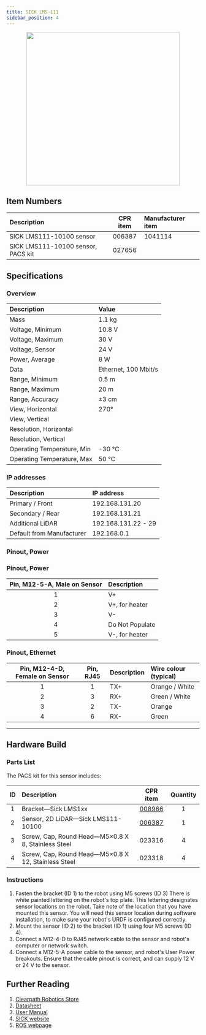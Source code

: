 ```yaml
---
title: SICK LMS-111
sidebar_position: 4
---
```



<center>
  <img
    src="/img/sensor_images/sensor_sick_lms111_1.jpg"
    width="400"
  />
</center>

<Safety />

## Item Numbers

| Description                        | CPR item | Manufacturer item |
| :--------------------------------- | :------: | :---------------- |
| SICK LMS111-10100 sensor           |  006387  | 1041114           |
| SICK LMS111-10100 sensor, PACS kit |  027656  |                   |

## Specifications

### Overview

| Description                | Value                |
| :------------------------- | :------------------- |
| Mass                       | 1.1 kg               |
| Voltage, Minimum           | 10.8 V               |
| Voltage, Maximum           | 30 V                 |
| Voltage, Sensor            | 24 V                 |
| Power, Average             | 8 W                  |
| Data                       | Ethernet, 100 Mbit/s |
| Range, Minimum             | 0.5 m                |
| Range, Maximum             | 20 m                 |
| Range, Accuracy            | ±3 cm                |
| View, Horizontal           | 270°                 |
| View, Vertical             |                      |
| Resolution, Horizontal     |                      |
| Resolution, Vertical       |                      |
| Operating Temperature, Min | -30 °C               |
| Operating Temperature, Max | 50 °C                |

### IP addresses

| Description               | IP address          |
| :------------------------ | :------------------ |
| Primary / Front           | 192.168.131.20      |
| Secondary / Rear          | 192.168.131.21      |
| Additional LiDAR          | 192.168.131.22 - 29 |
| Default from Manufacturer | 192.168.0.1         |

### Pinout, Power

### Pinout, Power

| Pin, M12-5-A, Male on Sensor | Description     |
| :--------------------------: | :-------------- |
|              1               | V+              |
|              2               | V+, for heater  |
|              3               | V-              |
|              4               | Do Not Populate |
|              5               | V-, for heater  |

### Pinout, Ethernet

| Pin, M12-4-D, Female on Sensor | Pin, RJ45 | Description | Wire colour (typical) |
| :----------------------------: | :-------: | :---------- | :-------------------- |
|               1                |     1     | TX+         | Orange / White        |
|               2                |     3     | RX+         | Green / White         |
|               3                |     2     | TX-         | Orange                |
|               4                |     6     | RX-         | Green                 |

---

## Hardware Build

### Parts List

The PACS kit for this sensor includes:

| ID  | Description                                         |                       CPR item                       | Quantity |
| :-: | :-------------------------------------------------- | :--------------------------------------------------: | :------: |
|  1  | Bracket—Sick LMS1xx                                 |   [008966](/assets/pdf/clearpath_robotics_008966.pdf)    |    1     |
|  2  | Sensor, 2D LiDAR—Sick LMS111-10100                  | [006387](/assets/pdf/clearpath_robotics_006387-TDS1.pdf) |    1     |
|  3  | Screw, Cap, Round Head—M5×0.8 X 8, Stainless Steel  |                        023316                        |    4     |
|  4  | Screw, Cap, Round Head—M5×0.8 X 12, Stainless Steel |                        023318                        |    4     |

### Instructions

1.  Fasten the bracket (ID 1) to the robot using M5 screws (ID 3)
    There is white painted lettering on the robot's top plate.
    This lettering designates sensor locations on the robot.
    Take note of the location that you have mounted this sensor.
    You will need this sensor location during software installation, to make sure your robot's URDF is configured correctly.
2.  Mount the sensor (ID 2) to the bracket (ID 1) using four M5 screws (ID 4).
3.  Connect a M12-4-D to RJ45 network cable to the sensor and robot's computer or network switch.
4.  Connect a M12-5-A power cable to the sensor, and robot's User Power breakouts. Ensure that the cable pinout is correct, and can supply 12 V or 24 V to the sensor.

## Further Reading

1.  [Clearpath Robotics Store](https://store.clearpathrobotics.com/collections/2dlidar/products/lms111)
2.  [Datasheet](/assets/pdf/clearpath_robotics_006387-TDS1.pdf)
3.  [User Manual](/assets/pdf/clearpath_robotics_006387-TDS2.pdf)
4.  [SICK website](https://www.sick.com/ca/en/detection-and-ranging-solutions/2d-lidar-sensors/lms1xx/lms111-10100/p/p109842)
5.  [ROS webpage](http://wiki.ros.org/LMS1xx)
